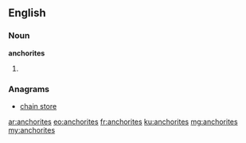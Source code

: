 ==English==

===Noun===
'''anchorites'''

# {{plural of|anchorite}}

===Anagrams===
* [[chain store#English|chain store]]

[[ar:anchorites]]
[[eo:anchorites]]
[[fr:anchorites]]
[[ku:anchorites]]
[[mg:anchorites]]
[[my:anchorites]]